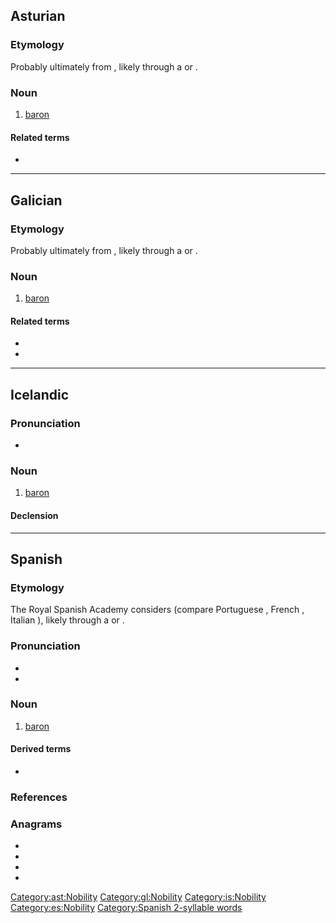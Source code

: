 {{also|baron|Baron|báron|bâron}}
==Asturian==

===Etymology===
Probably ultimately from {{der|ast|frk|*barō||freeman}}, likely through a {{der|ast|LL.|-}} or {{der|ast|ML.|baro|barō, barōnem}}.

===Noun===
{{ast-noun|m|barones}}

# [[baron]]

====Related terms====
* {{l|ast|baronesa}}

[[Category:ast:Nobility]]

----

==Galician==

===Etymology===
Probably ultimately from {{der|gl|frk|*barō||freeman}}, likely through a {{der|gl|LL.|-}} or {{der|gl|ML.|baro|barō, barōnem}}.

===Noun===
{{gl-noun|m}}

# [[baron]]

====Related terms====
* {{l|gl|baronesa}}
* {{l|gl|baronía}}

[[Category:gl:Nobility]]

----

==Icelandic==

===Pronunciation===
* {{IPA|/ˈpaːrouːn/|lang=is}}

===Noun===
{{is-noun|m|baróns|barónar}}

# [[baron]]

====Declension====
{{is-decl-noun-m-s1|bar|ó|n|i=?i}}

[[Category:is:Nobility]]

----

==Spanish==
{{wikipedia|lang=es}}

===Etymology===
The Royal Spanish Academy considers {{der|es|frk|*barō||freeman}} (compare Portuguese {{m|pt|barão}}, French {{m|fr|baron}}, Italian {{m|it|barone}}), likely through a {{der|es|LL.|-}} or {{der|es|ML.|baro|barō, barōnem}}.

===Pronunciation===
* {{es-IPA}}
* {{homophones|lang=es|varón}}

===Noun===
{{es-noun|m|barones|f=baronesa}}

# [[baron]]

====Derived terms====
* {{l|es|baronía}}

===References===
{{R:DRAE 2001}}

===Anagrams===
* {{l|es|Nabor}}
* {{l|es|obran}}
* {{l|es|rabón}}
* {{l|es|roban}}

[[Category:es:Nobility]]
[[Category:Spanish 2-syllable words]]